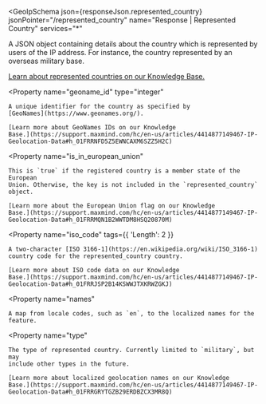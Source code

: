 
<GeoIpSchema
  json={responseJson.represented_country}
  jsonPointer="/represented_country"
  name="Response | Represented Country"
  services="*"
>
  A JSON object containing details about the country which is represented by
  users of the IP address. For instance, the country represented by an overseas
  military base.

  [Learn about represented countries on our Knowledge
  Base.](https://support.maxmind.com/hc/en-us/articles/4414762983195-Country-level-and-City-level-Geolocation)

  <Property
    name="geoname_id"
    type="integer"
  >
    A unique identifier for the country as specified by
    [GeoNames](https://www.geonames.org/).

    [Learn more about GeoNames IDs on our Knowledge
    Base.](https://support.maxmind.com/hc/en-us/articles/4414877149467-IP-Geolocation-Data#h_01FRRNFD5Z5EWNCAXM6SZZ5H2C)
  </Property>

  <Property
    name="is_in_european_union"
  >
    This is `true` if the registered country is a member state of the European
    Union. Otherwise, the key is not included in the `represented_country`
    object.

    [Learn more about the European Union flag on our Knowledge
    Base.](https://support.maxmind.com/hc/en-us/articles/4414877149467-IP-Geolocation-Data#h_01FRRMQN1B2WWTDM8HSQ20870M)
  </Property>

  <Property
    name="iso_code"
    tags={{
      'Length': 2
    }}
  >
    A two-character [ISO 3166-1](https://en.wikipedia.org/wiki/ISO_3166-1)
    country code for the represented_country country.

    [Learn more about ISO code data on our Knowledge
    Base.](https://support.maxmind.com/hc/en-us/articles/4414877149467-IP-Geolocation-Data#h_01FRRJSP2B14KSWWJTXKRWZGKJ)
  </Property>

  <Property
    name="names"
  >
    A map from locale codes, such as `en`, to the localized names for the
    feature.
  </Property>

  <Property
    name="type"
  >
    The type of represented country. Currently limited to `military`, but may
    include other types in the future.

    [Learn more about localized geolocation names on our Knowledge
    Base.](https://support.maxmind.com/hc/en-us/articles/4414877149467-IP-Geolocation-Data#h_01FRRGRYTGZB29ERDBZCX3MR8Q)
  </Property>
</GeoIpSchema>
